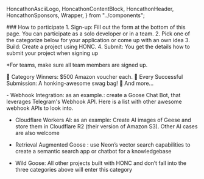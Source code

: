   HoncathonAsciiLogo,
  HoncathonContentBlock,
  HoncathonHeader,
  HoncathonSponsors,
  Wrapper,
} from "../components";

<HoncathonAsciiLogo />

<HoncathonHeader title="Let's get goosy!" />

<HoncerAscii />

<HoncathonHeader
  title="December 15th, 2024"
  subtitle="The Honcathon is a wild, fun online challenge where solo developers or teams come together to build and ship apps using (but not limited to) the HONC stack: Hono, Drizzle, Neon, Cloudflare, and Fiberplane. It’s the perfect place to let your creativity soar and ruffle a few feathers!"
/>

<HoncathonHeader title="virtual" />

<HoncathonContentBlock>
### How to participate
1. Sign-up: Fill out the form at the bottom of this page. You can participate as
   a solo developer or in a team.
2. Pick one of the categorize below for your application or come up with an own
   idea
3. Build: Create a project using HONC.
4. Submit: You get the details how to submit your project when signing up

\*For teams, make sure all team members are signed up.

</HoncathonContentBlock>

<HoncathonHeader title="Prizes" />

<HoncathonContentBlock>
  🏅 Category Winners: $500 Amazon voucher each.
</HoncathonContentBlock>
<HoncathonContentBlock>
  🏅 Every Successful Submission: A honking-awesome swag bag!
</HoncathonContentBlock>
<HoncathonContentBlock>🏅 And more...</HoncathonContentBlock>

<HoncathonHeader
  title="Categories"
  subtitle="Pick your favorite goose-approved category (or come up with an own idea, just make sure it uses HONC):"
/>

<HoncathonContentBlock>
  - Webhook Integration: as an example.: create a Goose Chat Bot, that leverages
  Telegram's Webhook API. Here is a list with other awesome webhook APIs to look
  into.

- Cloudflare Workers AI: as an example: Create AI images of Geese and
  store them in Cloudflare R2 (their version of Amazon S3). Other AI cases are
  also welcome

- Retrieval Augmented Goose : use Neon’s vector search capabilities to create
  a semantic search app or chatbot for a knowledgebase

- Wild Goose: All other projects built with HONC and don’t fall into the three
  categories above will enter this category
</HoncathonContentBlock>

<HoncathonHeader title="Sponsors" />
<HoncathonSponsors />

<HoncathonHeader title="Sign up" />

<HoncathonHeader
  title="Get your goose on!"
  subtitle="We're so excited to see what you'll build with HONC! Let's build, have fun, and make the geese proud!"
/>
